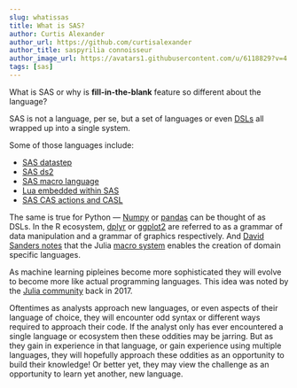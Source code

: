 ```yaml
---
slug: whatissas
title: What is SAS?
author: Curtis Alexander
author_url: https://github.com/curtisalexander
author_title: saspyrilia connoisseur
author_image_url: https://avatars1.githubusercontent.com/u/6118829?v=4
tags: [sas]
---
```


What is SAS or why is **fill-in-the-blank** feature so different about the language?

<!--truncate-->

SAS is not a language, per se, but a set of languages or even [DSLs](https://en.wikipedia.org/wiki/Domain-specific_language) all wrapped up into a single system.  

Some of those languages include:
- [SAS datastep](https://documentation.sas.com/?docsetId=lestmtsref&docsetTarget=n1kh25to5o0wmvn1o4n4hsl3yyww.htm&docsetVersion=9.4&locale=en)
- [SAS ds2](https://documentation.sas.com/?docsetId=proc&docsetTarget=p05tdglkbczcp1n1ijbhzakb1cet.htm&docsetVersion=9.4&locale=en)
- [SAS macro language](https://documentation.sas.com/?docsetId=mcrolref&docsetTarget=titlepage.htm&docsetVersion=9.4&locale=en)
- [Lua embedded within SAS](https://documentation.sas.com/?docsetId=proc&docsetTarget=n1csk38ocks0rgn1rr8d302ofqgs.htm&docsetVersion=9.4&locale=en)
- [SAS CAS actions and CASL](https://documentation.sas.com/?docsetId=pgmdiff&docsetTarget=p06ibhzb2bklaon1a86ili3wpil9.htm&docsetVersion=3.4&locale=en)

The same is true for Python &mdash; [Numpy](https://numpy.org/) or [pandas](https://pandas.pydata.org/) can be thought of as DSLs.  In the R ecosystem, [dplyr](https://dplyr.tidyverse.org/) or [ggplot2](https://ggplot2.tidyverse.org/) are referred to as a grammar of data manipulation and a grammar of graphics respectively.  And [David Sanders notes](https://julialang.org/blog/2017/08/dsl/) that the Julia [macro system](https://docs.julialang.org/en/v1/manual/metaprogramming/) enables the creation of domain specific languages.

As machine learning pipleines become more sophisticated they will evolve to become more like actual programming languages.  This idea was noted by the [Julia community](https://julialang.org/blog/2017/12/ml-pl/) back in 2017.

Oftentimes as analysts approach new languages, or even aspects of their language of choice, they will encounter odd syntax or different ways required to approach their code.  If the analyst only has ever encountered a single language or ecosystem then these oddities may be jarring.  But as they gain in experience in that language, or gain experience using multiple languages, they will hopefully approach these oddities as an opportunity to build their knowledge!  Or better yet, they may view the challenge as an opportunity to learn yet another, new language.
